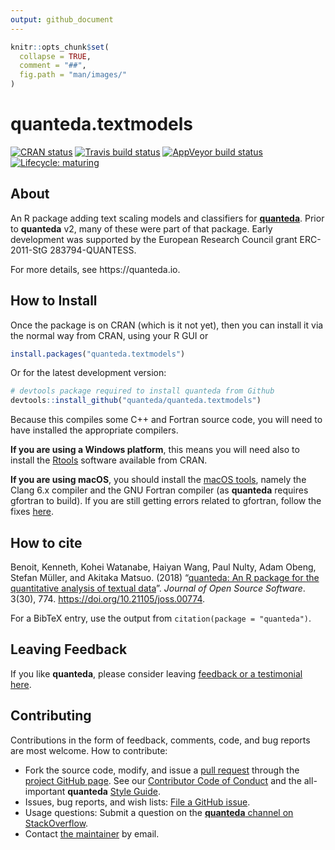 ```yaml
---
output: github_document
---
```


```r
knitr::opts_chunk$set(
  collapse = TRUE,
  comment = "##",
  fig.path = "man/images/"
)
```
# quanteda.textmodels

<!-- badges: start -->
[![CRAN status](https://www.r-pkg.org/badges/version/quanteda.textmodels)](https://CRAN.R-project.org/package=quanteda.textmodels)
[![Travis build status](https://travis-ci.org/quanteda/quanteda.textmodels.svg?branch=master)](https://travis-ci.org/quanteda/quanteda.textmodels)
[![AppVeyor build status](https://ci.appveyor.com/api/projects/status/5to1am8gcaotww65?svg=true)](https://ci.appveyor.com/project/kbenoit/quanteda-textmodels)
[![Lifecycle: maturing](https://img.shields.io/badge/lifecycle-maturing-blue.svg)](https://www.tidyverse.org/lifecycle/#maturing)
<!-- badges: end -->


## About

An R package adding text scaling models and classifiers for [**quanteda**](https://quanteda.io).  Prior to **quanteda** v2, many of these were part of that package.  Early development was supported by the European Research Council grant ERC-2011-StG 283794-QUANTESS.

For more details, see https://quanteda.io.

## How to Install

Once the package is on CRAN (which is it not yet), then you can install it via the normal way from CRAN, using your R GUI or 
```r
install.packages("quanteda.textmodels") 
```

Or for the latest development version:
```r
# devtools package required to install quanteda from Github 
devtools::install_github("quanteda/quanteda.textmodels") 
```

Because this compiles some C++ and Fortran source code, you will need to have installed the appropriate compilers.

**If you are using a Windows platform**, this means you will need also to install
the [Rtools](https://CRAN.R-project.org/bin/windows/Rtools/) software available
from CRAN.  

**If you are using macOS**, you should install the 
[macOS tools](https://cran.r-project.org/bin/macosx/tools/), 
namely the Clang 6.x compiler and the GNU Fortran compiler (as **quanteda** requires gfortran to build).  If you are still getting errors related to gfortran, follow the fixes [here](https://thecoatlessprofessor.com/programming/rcpp-rcpparmadillo-and-os-x-mavericks--lgfortran-and--lquadmath-error/).  
    

## How to cite

Benoit, Kenneth, Kohei Watanabe, Haiyan Wang, Paul Nulty, Adam Obeng, Stefan Müller, and Akitaka Matsuo.  (2018) "[quanteda: An R package for the quantitative analysis of textual data](https://www.theoj.org/joss-papers/joss.00774/10.21105.joss.00774.pdf)".  _Journal of Open Source Software_.  3(30), 774. [https://doi.org/10.21105/joss.00774](https://doi.org/10.21105/joss.00774).

For a BibTeX entry, use the output from `citation(package = "quanteda")`.

## Leaving Feedback

If you like **quanteda**, please consider leaving [feedback or a testimonial here](https://github.com/quanteda/quanteda/issues/461).

## Contributing

Contributions in the form of feedback, comments, code, and bug reports are most welcome.  How to contribute:

*  Fork the source code, modify, and issue a [pull request](https://help.github.com/articles/creating-a-pull-request-from-a-fork/) through the [project GitHub page](https://github.com/quanteda/quanteda).  See our [Contributor Code of Conduct](https://github.com/quanteda/quanteda/blob/master/CONDUCT.md) and the all-important **quanteda** [Style Guide](https://github.com/quanteda/quanteda/wiki/Style-guide).
*  Issues, bug reports, and wish lists: [File a GitHub issue](https://github.com/quanteda/quanteda.textmodels/issues).
*  Usage questions:  Submit a question on the [**quanteda** channel on StackOverflow](https://stackoverflow.com/questions/tagged/quanteda).
*  Contact [the maintainer](mailto:kbenoit@lse.ac.uk) by email.
